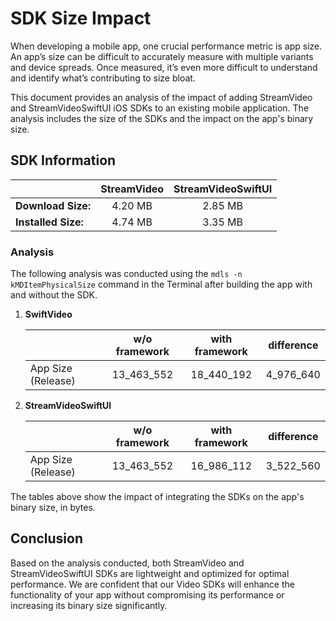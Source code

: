 # SDK Size Impact

When developing a mobile app, one crucial performance metric is app size. An app’s size can be difficult to accurately measure with multiple variants and device spreads. Once measured, it’s even more difficult to understand and identify what’s contributing to size bloat.

This document provides an analysis of the impact of adding StreamVideo and StreamVideoSwiftUI iOS SDKs to an existing mobile application. The analysis includes the size of the SDKs and the impact on the app's binary size.

## SDK Information

|                     | StreamVideo | StreamVideoSwiftUI |
| ------------------- | :---------: | :----------------: |
| **Download Size:**  |   4.20 MB   |      2.85 MB       |
| **Installed Size:** |   4.74 MB   |      3.35 MB       |

### Analysis

The following analysis was conducted using the `mdls -n kMDItemPhysicalSize` command in the Terminal after building the app with and without the SDK.

1. **SwiftVideo**

   |                    | w/o framework | with framework | difference |
   | ------------------ | :-----------: | :------------: | :--------: |
   | App Size (Release) |  13_463_552   |   18_440_192   | 4_976_640  |

2. **StreamVideoSwiftUI**

   |                    | w/o framework | with framework | difference |
   | ------------------ | :-----------: | :------------: | :--------: |
   | App Size (Release) |  13_463_552   |   16_986_112   | 3_522_560  |

The tables above show the impact of integrating the SDKs on the app's binary size, in bytes.

## Conclusion

Based on the analysis conducted, both StreamVideo and StreamVideoSwiftUI SDKs are lightweight and optimized for optimal performance. We are confident that our Video SDKs will enhance the functionality of your app without compromising its performance or increasing its binary size significantly.
